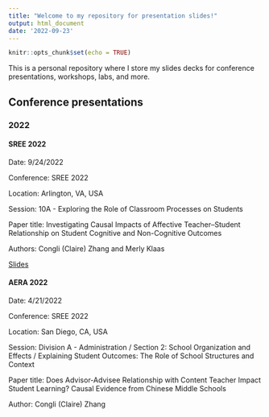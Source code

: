 ```yaml
---
title: "Welcome to my repository for presentation slides!"
output: html_document
date: '2022-09-23'
---
```


```r
knitr::opts_chunk$set(echo = TRUE)
```

This is a personal repository where I store my slides decks for conference presentations, workshops, labs, and more.

## Conference presentations

### 2022

#### SREE 2022

Date: 9/24/2022

Conference: SREE 2022

Location: Arlington, VA, USA

Session: 10A - Exploring the Role of Classroom Processes on Students

Paper title: Investigating Causal Impacts of Affective Teacher–Student Relationship on Student Cognitive and Non-Cognitive Outcomes

Authors: Congli (Claire) Zhang and Merly Klaas

[Slides](./SREE2022/sree2022.html)

#### AERA 2022

Date: 4/21/2022

Conference: SREE 2022

Location: San Diego, CA, USA

Session:  Division A - Administration / Section 2: School Organization and Effects / Explaining Student Outcomes: The Role of School Structures and Context

Paper title: Does Advisor-Advisee Relationship with Content Teacher Impact Student Learning? Causal Evidence from Chinese Middle Schools

Author: Congli (Claire) Zhang 
